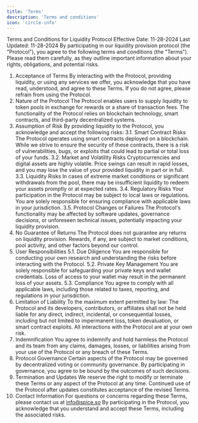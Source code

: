 ```yaml
---
title: 'Terms'
description: 'Terms and conditions'
icon: 'circle-info'
---
```


Terms and Conditions for Liquidity Protocol
Effective Date: 11-28-2024
Last Updated: 11-28-2024
By participating in our liquidity provision protocol (the "Protocol"), you agree to the following terms and conditions (the "Terms"). Please read them carefully, as they outline important information about your rights, obligations, and potential risks.
1. Acceptance of Terms
By interacting with the Protocol, providing liquidity, or using any services we offer, you acknowledge that you have read, understood, and agree to these Terms. If you do not agree, please refrain from using the Protocol.
2. Nature of the Protocol
The Protocol enables users to supply liquidity to token pools in exchange for rewards or a share of transaction fees. The functionality of the Protocol relies on blockchain technology, smart contracts, and third-party decentralized systems.
3. Assumption of Risk
By providing liquidity to the Protocol, you acknowledge and accept the following risks:
3.1. Smart Contract Risks
The Protocol operates using smart contracts deployed on a blockchain. While we strive to ensure the security of these contracts, there is a risk of vulnerabilities, bugs, or exploits that could lead to partial or total loss of your funds.
3.2. Market and Volatility Risks
Cryptocurrencies and digital assets are highly volatile. Price swings can result in rapid losses, and you may lose the value of your provided liquidity in part or in full.
3.3. Liquidity Risks
In cases of extreme market conditions or significant withdrawals from the pool, there may be insufficient liquidity to redeem your assets promptly or at expected rates.
3.4. Regulatory Risks
Your participation in the Protocol may be subject to local laws or regulations. You are solely responsible for ensuring compliance with applicable laws in your jurisdiction.
3.5. Protocol Changes or Failures
The Protocol's functionality may be affected by software updates, governance decisions, or unforeseen technical issues, potentially impacting your liquidity provision.
4. No Guarantee of Returns
The Protocol does not guarantee any returns on liquidity provision. Rewards, if any, are subject to market conditions, pool activity, and other factors beyond our control.
5. User Responsibilities
5.1. Due Diligence
You are responsible for conducting your own research and understanding the risks before interacting with the Protocol.
5.2. Private Key Management
You are solely responsible for safeguarding your private keys and wallet credentials. Loss of access to your wallet may result in the permanent loss of your assets.
5.3. Compliance
You agree to comply with all applicable laws, including those related to taxes, reporting, and regulations in your jurisdiction.
6. Limitation of Liability
To the maximum extent permitted by law:
The Protocol and its developers, contributors, or affiliates shall not be held liable for any direct, indirect, incidental, or consequential losses, including but not limited to impermanent loss, token devaluation, or smart contract exploits.
All interactions with the Protocol are at your own risk.
7. Indemnification
You agree to indemnify and hold harmless the Protocol and its team from any claims, damages, losses, or liabilities arising from your use of the Protocol or any breach of these Terms.
8. Protocol Governance
Certain aspects of the Protocol may be governed by decentralized voting or community governance. By participating in governance, you agree to be bound by the outcomes of such decisions.
9. Termination and Updates
We reserve the right to modify or terminate these Terms or any aspect of the Protocol at any time. Continued use of the Protocol after updates constitutes acceptance of the revised Terms.
10. Contact Information
For questions or concerns regarding these Terms, please contact us at info@spice.so
By participating in the Protocol, you acknowledge that you understand and accept these Terms, including the associated risks.


